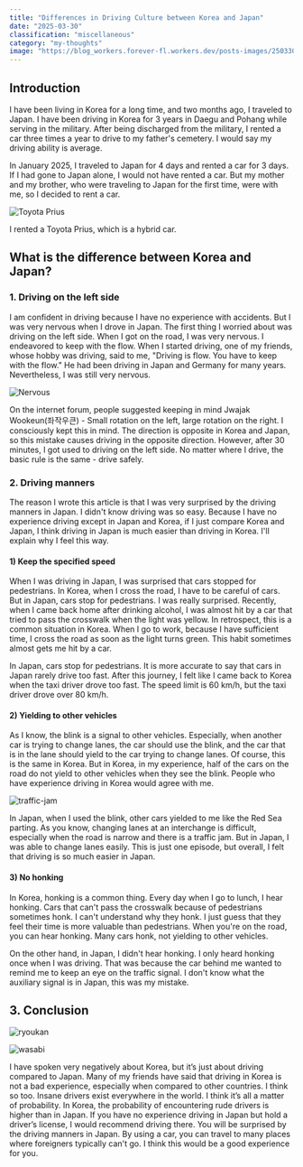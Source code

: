 ```yaml
---
title: "Differences in Driving Culture between Korea and Japan"
date: "2025-03-30"
classification: "miscellaneous"
category: "my-thoughts"
image: "https://blog_workers.forever-fl.workers.dev/posts-images/250330-01.webp"
---
```


## Introduction

I have been living in Korea for a long time, and two months ago, I traveled to Japan. I have been driving in Korea for 3 years in Daegu and Pohang while serving in the military. After being discharged from the military, I rented a car three times a year to drive to my father's cemetery. I would say my driving ability is average.

In January 2025, I traveled to Japan for 4 days and rented a car for 3 days. If I had gone to Japan alone, I would not have rented a car. But my mother and my brother, who were traveling to Japan for the first time, were with me, so I decided to rent a car.

![Toyota Prius](https://blog_workers.forever-fl.workers.dev/posts-images/250330-01.webp)

I rented a Toyota Prius, which is a hybrid car.

## What is the difference between Korea and Japan?

### 1. Driving on the left side

I am confident in driving because I have no experience with accidents. But I was very nervous when I drove in Japan. The first thing I worried about was driving on the left side. When I got on the road, I was very nervous. I endeavored to keep with the flow. When I started driving, one of my friends, whose hobby was driving, said to me, "Driving is flow. You have to keep with the flow." He had been driving in Japan and Germany for many years. Nevertheless, I was still very nervous.

![Nervous](https://blog_workers.forever-fl.workers.dev/posts-images/250330-02.webp)

On the internet forum, people suggested keeping in mind Jwajak Wookeun(좌작우큰) - Small rotation on the left, large rotation on the right. I consciously kept this in mind. The direction is opposite in Korea and Japan, so this mistake causes driving in the opposite direction. However, after 30 minutes, I got used to driving on the left side. No matter where I drive, the basic rule is the same - drive safely.

### 2. Driving manners

The reason I wrote this article is that I was very surprised by the driving manners in Japan. I didn't know driving was so easy. Because I have no experience driving except in Japan and Korea, if I just compare Korea and Japan, I think driving in Japan is much easier than driving in Korea. I'll explain why I feel this way.

#### 1) Keep the specified speed

When I was driving in Japan, I was surprised that cars stopped for pedestrians. In Korea, when I cross the road, I have to be careful of cars. But in Japan, cars stop for pedestrians. I was really surprised. Recently, when I came back home after drinking alcohol, I was almost hit by a car that tried to pass the crosswalk when the light was yellow. In retrospect, this is a common situation in Korea. When I go to work, because I have sufficient time, I cross the road as soon as the light turns green. This habit sometimes almost gets me hit by a car.

In Japan, cars stop for pedestrians. It is more accurate to say that cars in Japan rarely drive too fast. After this journey, I felt like I came back to Korea when the taxi driver drove too fast. The speed limit is 60 km/h, but the taxi driver drove over 80 km/h.

#### 2) Yielding to other vehicles

As I know, the blink is a signal to other vehicles. Especially, when another car is trying to change lanes, the car should use the blink, and the car that is in the lane should yield to the car trying to change lanes. Of course, this is the same in Korea. But in Korea, in my experience, half of the cars on the road do not yield to other vehicles when they see the blink. People who have experience driving in Korea would agree with me.

![traffic-jam](https://blog_workers.forever-fl.workers.dev/posts-images/250330-03.webp)

In Japan, when I used the blink, other cars yielded to me like the Red Sea parting. As you know, changing lanes at an interchange is difficult, especially when the road is narrow and there is a traffic jam. But in Japan, I was able to change lanes easily. This is just one episode, but overall, I felt that driving is so much easier in Japan.

#### 3) No honking

In Korea, honking is a common thing. Every day when I go to lunch, I hear honking. Cars that can't pass the crosswalk because of pedestrians sometimes honk. I can't understand why they honk. I just guess that they feel their time is more valuable than pedestrians. When you're on the road, you can hear honking. Many cars honk, not yielding to other vehicles.

On the other hand, in Japan, I didn't hear honking. I only heard honking once when I was driving. That was because the car behind me wanted to remind me to keep an eye on the traffic signal. I don't know what the auxiliary signal is in Japan, this was my mistake.

## 3. Conclusion

![ryoukan](https://blog_workers.forever-fl.workers.dev/posts-images/250330-07.webp)

![wasabi](https://blog_workers.forever-fl.workers.dev/posts-images/250330-08.webp)

I have spoken very negatively about Korea, but it’s just about driving compared to Japan. Many of my friends have said that driving in Korea is not a bad experience, especially when compared to other countries. I think so too. Insane drivers exist everywhere in the world. I think it’s all a matter of probability. In Korea, the probability of encountering rude drivers is higher than in Japan. If you have no experience driving in Japan but hold a driver’s license, I would recommend driving there. You will be surprised by the driving manners in Japan. By using a car, you can travel to many places where foreigners typically can't go. I think this would be a good experience for you.
